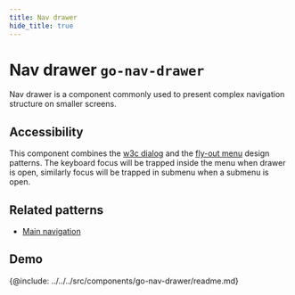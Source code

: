 ```yaml
---
title: Nav drawer
hide_title: true
---
```



# Nav drawer <span className="text-size-0">`go-nav-drawer`</span>

<!-- Description -->

<div className="text-size-1">Nav drawer is a component commonly used to present complex navigation structure on smaller screens.</div>

## Accessibility

This component combines the [w3c dialog](https://www.w3.org/TR/wai-aria-practices-1.1/#dialog_modal) and the [fly-out menu](https://www.w3.org/WAI/tutorials/menus/flyout/) design patterns. The keyboard focus will be trapped inside the menu when drawer is open, similarly focus will be trapped in submenu when a submenu is open.

## Related patterns

<!-- Patterns that uses this component -->

- [Main navigation](../patterns/go-main-nav)

<!-- Demos, tips, variations, use cases -->

## Demo

<Demo code={demoSource} />

<!-- API -->

{@include: ../../../src/components/go-nav-drawer/readme.md}
